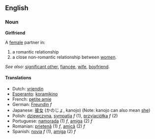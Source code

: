 == English ==

=== Noun ===

'''Girlfriend'''

A [[female]] partner in:
# a romantic relationship
# a close non-romantic relationship between [[women]].

''See also:'' [[significant other]], [[fiancée]], [[wife]], [[boyfriend]].

==== Translations ====
*Dutch: [[vriendin]]
*[[Esperanto]]: [[koramikino]]
*French: [[petite amie]]
*German: [[Freundin]] ''f''
*Japanese: [[彼女]] (かのじょ, kanojo) (Note: kanojo can also mean [[she]])
*Polish: [[dziewczyna]], [[sympatia]] ''f'' (1), [[przyjaciółka]] ''f'' (2)
*Portuguese: [[namorada]] (1) ''f'', [[amiga]] (2) ''f''
*Romanian: [[prietenă]] (1) ''f'', [[amică]] (2) ''f''
*Spanish: [[novia]] ''f'' (1), [[amiga]] (2) ''f''